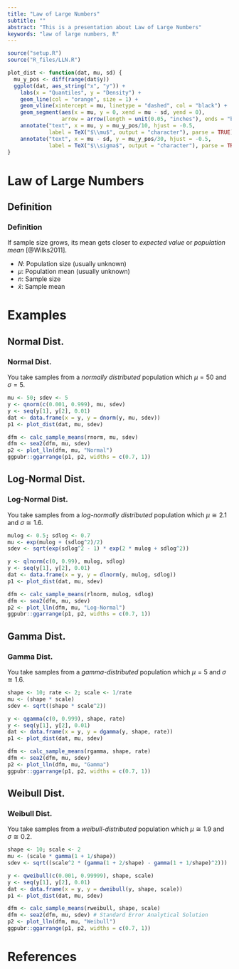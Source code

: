 ```yaml
---
title: "Law of Large Numbers"
subtitle: ""
abstract: "This is a presentation about Law of Large Numbers"
keywords: "law of large numbers, R"
---
```


```r
source("setup.R")
source("R_files/LLN.R")

plot_dist <- function(dat, mu, sd) {
  mu_y_pos <- diff(range(dat$y))
  ggplot(dat, aes_string("x", "y")) + 
    labs(x = "Quantiles", y = "Density") +
    geom_line(col = "orange", size = 1) +
    geom_vline(xintercept = mu, linetype = "dashed", col = "black") +
    geom_segment(aes(x = mu, y = 0, xend = mu - sd, yend = 0),
                 arrow = arrow(length = unit(0.05, "inches"), ends = "both")) +
    annotate("text", x = mu, y = mu_y_pos/10, hjust = -0.5,
             label = TeX("$\\mu$", output = "character"), parse = TRUE) +
    annotate("text", x = mu - sd, y = mu_y_pos/30, hjust = -0.5,
             label = TeX("$\\sigma$", output = "character"), parse = TRUE)
}
```

# Law of Large Numbers
## Definition
### Definition {.fragile}
<!-- .allowframebreaks -->

If sample size grows, its mean gets closer to _expected value_ or _population mean_ [@Wilks2011].

- $N$: Population size (usually unknown)
- $\mu$: Population mean (usually unknown)
- $n$: Sample size
- $\bar{x}$: Sample mean

\rulee

\begin{center}
if $n \rightarrow N$, then $\bar{x} \rightarrow \mu$
\end{center}

# Examples
## Normal Dist.
### Normal Dist. {.fragile}

You take samples from a _normally distributed_ population which $\mu = 50$ and $\sigma = 5$.

```r
mu <- 50; sdev <- 5
y <- qnorm(c(0.001, 0.999), mu, sdev)
y <- seq(y[1], y[2], 0.01)
dat <- data.frame(x = y, y = dnorm(y, mu, sdev))
p1 <- plot_dist(dat, mu, sdev)

dfm <- calc_sample_means(rnorm, mu, sdev)
dfm <- sea2(dfm, mu, sdev)
p2 <- plot_lln(dfm, mu, "Normal")
ggpubr::ggarrange(p1, p2, widths = c(0.7, 1))
```

## Log-Normal Dist.
### Log-Normal Dist. {.fragile}

You take samples from a _log-normally distributed_ population which $\mu \cong 2.1$ and $\sigma \cong 1.6$.

```r
mulog <- 0.5; sdlog <- 0.7
mu <- exp(mulog + (sdlog^2)/2)
sdev <- sqrt(exp(sdlog^2 - 1) * exp(2 * mulog + sdlog^2))

y <- qlnorm(c(0, 0.99), mulog, sdlog)
y <- seq(y[1], y[2], 0.01)
dat <- data.frame(x = y, y = dlnorm(y, mulog, sdlog))
p1 <- plot_dist(dat, mu, sdev)

dfm <- calc_sample_means(rlnorm, mulog, sdlog)
dfm <- sea2(dfm, mu, sdev)
p2 <- plot_lln(dfm, mu, "Log-Normal")
ggpubr::ggarrange(p1, p2, widths = c(0.7, 1))
```

## Gamma Dist.
### Gamma Dist. {.fragile}

You take samples from a _gamma-distributed_ population which $\mu = 5$ and $\sigma \cong 1.6$.

```r
shape <- 10; rate <- 2; scale <- 1/rate
mu <- (shape * scale)
sdev <- sqrt((shape * scale^2))

y <- qgamma(c(0, 0.999), shape, rate)
y <- seq(y[1], y[2], 0.01)
dat <- data.frame(x = y, y = dgamma(y, shape, rate))
p1 <- plot_dist(dat, mu, sdev)

dfm <- calc_sample_means(rgamma, shape, rate)
dfm <- sea2(dfm, mu, sdev)
p2 <- plot_lln(dfm, mu, "Gamma")
ggpubr::ggarrange(p1, p2, widths = c(0.7, 1))
```

## Weibull Dist.
### Weibull Dist. {.fragile}

You take samples from a _weibull-distributed_ population which $\mu \cong 1.9$ and $\sigma \cong 0.2$.

```r
shape <- 10; scale <- 2
mu <- (scale * gamma(1 + 1/shape))
sdev <- sqrt((scale^2 * (gamma(1 + 2/shape) - gamma(1 + 1/shape)^2)))

y <- qweibull(c(0.001, 0.99999), shape, scale)
y <- seq(y[1], y[2], 0.01)
dat <- data.frame(x = y, y = dweibull(y, shape, scale))
p1 <- plot_dist(dat, mu, sdev)

dfm <- calc_sample_means(rweibull, shape, scale)
dfm <- sea2(dfm, mu, sdev) # Standard Error Analytical Solution
p2 <- plot_lln(dfm, mu, "Weibull")
ggpubr::ggarrange(p1, p2, widths = c(0.7, 1))
```

# References
